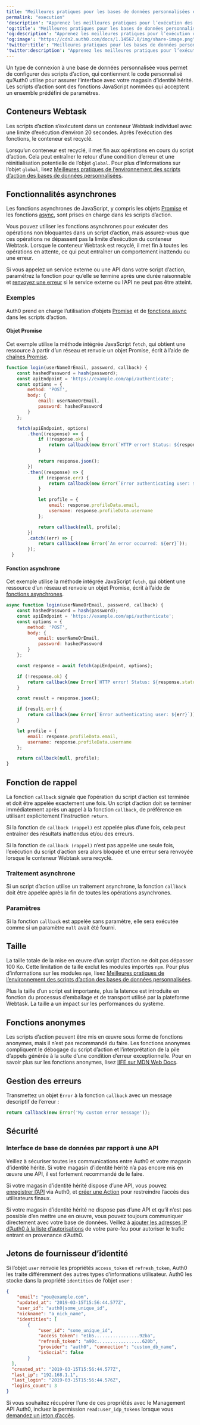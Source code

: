 ```yaml
---
title: "Meilleures pratiques pour les bases de données personnalisées et l’exécution des scripts d’action"
permalink: "execution"
'description': "Apprenez les meilleures pratiques pour l’exécution des scripts d’action des bases de données personnalisées."
'og:title': "Meilleures pratiques pour les bases de données personnalisées et l’exécution des scripts d’action"
'og:description': "Apprenez les meilleures pratiques pour l’exécution des scripts d’action des bases de données personnalisées."
'og:image': "https://cdn2.auth0.com/docs/1.14567.0/img/share-image.png"
'twitter:title': "Meilleures pratiques pour les bases de données personnalisées et l’exécution des scripts d’action"
'twitter:description': "Apprenez les meilleures pratiques pour l’exécution des scripts d’action des bases de données personnalisées."
---
```


Un type de connexion à une base de données personnalisée vous permet de configurer des scripts d’action, qui contiennent le code personnalisé qu’Auth0 utilise pour assurer l’interface avec votre magasin d’identité hérité. Les scripts d’action sont des fonctions JavaScript nommées qui acceptent un ensemble prédéfini de paramètres.

## Conteneurs Webtask

Les scripts d’action s’exécutent dans un conteneur Webtask individuel avec une limite d’exécution d’environ 20 secondes. Après l’exécution des fonctions, le conteneur est recyclé.

Lorsqu’un conteneur est recyclé, il met fin aux opérations en cours du script d’action. Cela peut entraîner le retour d’une condition d’erreur et une réinitialisation potentielle de l’objet `global`. Pour plus d’informations sur l’objet `global`, lisez [Meilleures pratiques de l’environnement des scripts d’action des bases de données personnalisées](/docs/docs/fr-ca/authenticate/database-connections/custom-db/custom-database-connections-scripts/environment).

## Fonctionnalités asynchrones

Les fonctions asynchrones de JavaScript, y compris les objets [Promise](https://developer.mozilla.org/en-US/docs/Web/JavaScript/Reference/Global_Objects/Promise) et les fonctions [async](https://developer.mozilla.org/en-US/docs/Web/JavaScript/Reference/Statements/async_function), sont prises en charge dans les scripts d’action.

Vous pouvez utiliser les fonctions asynchrones pour exécuter des opérations non bloquantes dans un script d’action, mais assurez-vous que ces opérations ne dépassent pas la limite d’exécution du conteneur Webtask. Lorsque le conteneur Webtask est recyclé, il met fin à toutes les opérations en attente, ce qui peut entraîner un comportement inattendu ou une erreur.

Si vous appelez un service externe ou une API dans votre script d’action, paramétrez la fonction pour qu’elle se termine après une durée raisonnable et [renvoyez une erreur](#error-handling) si le service externe ou l’API ne peut pas être atteint.

### Exemples

Auth0 prend en charge l’utilisation d’objets [Promise](https://developer.mozilla.org/en-US/docs/Web/JavaScript/Reference/Global_Objects/Promise) et de [fonctions async](https://developer.mozilla.org/en-US/docs/Web/JavaScript/Reference/Statements/async_function) dans les scripts d’action.

#### Objet Promise

Cet exemple utilise la méthode intégrée JavaScript `fetch`, qui obtient une ressource à partir d’un réseau et renvoie un objet Promise, écrit à l’aide de [chaînes Promise](https://developer.mozilla.org/en-US/docs/Web/JavaScript/Guide/Using_promises#chaining).

```javascript lines
function login(userNameOrEmail, password, callback) {
	const hashedPassword = hash(password);
	const apiEndpoint = 'https://example.com/api/authenticate';
	const options = {
		method: 'POST',
		body: {
			email: userNameOrEmail,
			password: hashedPassword
		}
	};

	fetch(apiEndpoint, options) 
		.then((response) => {
			if (!response.ok) {
				return callback(new Error(`HTTP error! Status: ${response.status}`));
			}

			return response.json();
		})
		.then((response) => {
			if (response.err) {
				return callback(new Error(`Error authenticating user: ${err}`));
			}

			let profile = {
				email: response.profileData.email,
				username: response.profileData.username
			};

			return callback(null, profile);
		})
		.catch((err) => {
			return callback(new Error(`An error occurred: ${err}`));
		});
  }
```

#### Fonction asynchrone

Cet exemple utilise la méthode intégrée JavaScript `fetch`, qui obtient une ressource d’un réseau et renvoie un objet Promise, écrit à l’aide de [fonctions asynchrones](https://developer.mozilla.org/en-US/docs/Web/JavaScript/Reference/Statements/async_function).

```javascript lines
async function login(userNameOrEmail, password, callback) {
	const hashedPassword = hash(password);
	const apiEndpoint = 'https://example.com/api/authenticate';
	const options = {
		method: 'POST',
		body: {
			email: userNameOrEmail,
			password: hashedPassword
		}
	};

	const response = await fetch(apiEndpoint, options);

	if (!response.ok) {
		return callback(new Error(`HTTP error! Status: ${response.status}`));
	}

	const result = response.json();

	if (result.err) {
		return callback(new Error(`Error authenticating user: ${err}`));
	}

	let profile = {
		email: response.profileData.email,
		username: response.profileData.username
	};

	return callback(null, profile);
}
```

## Fonction de rappel

La fonction `callback` signale que l’opération du script d’action est terminée et doit être appelée exactement une fois. Un script d’action doit se terminer immédiatement après un appel à la fonction `callback`, de préférence en utilisant explicitement l’instruction `return`.

<Warning>

Si la fonction de `callback (rappel)` est appelée plus d’une fois, cela peut entraîner des résultats inattendus et/ou des erreurs.

Si la fonction de `callback (rappel)` n’est pas appelée une seule fois, l’exécution du script d’action sera alors bloquée et une erreur sera renvoyée lorsque le conteneur Webtask sera recyclé.

</Warning>

### Traitement asynchrone

Si un script d’action utilise un traitement asynchrone, la fonction `callback` doit être appelée après la fin de toutes les opérations asynchrones.

### Paramètres

Si la fonction `callback` est appelée sans paramètre, elle sera exécutée comme si un paramètre `null` avait été fourni.

## Taille

La taille totale de la mise en œuvre d’un script d’action ne doit pas dépasser 100 Ko. Cette limitation de taille exclut les modules importés `npm`. Pour plus d’informations sur les modules `npm`, lisez [Meilleures pratiques de l’environnement des scripts d’action des bases de données personnalisées](/docs/docs/fr-ca/authenticate/database-connections/custom-db/custom-database-connections-scripts/environment).

Plus la taille d’un script est importante, plus la latence est introduite en fonction du processus d’emballage et de transport utilisé par la plateforme Webtask. La taille a un impact sur les performances du système.

## Fonctions anonymes

Les scripts d’action peuvent être mis en œuvre sous forme de fonctions anonymes, mais il n’est pas recommandé du faire. Les fonctions anonymes compliquent le débogage du script d’action et l’interprétation de la pile d’appels générée à la suite d’une condition d’erreur exceptionnelle. Pour en savoir plus sur les fonctions anonymes, lisez [IIFE sur MDN Web Docs](https://developer.mozilla.org/en-US/docs/Glossary/IIFE).

## Gestion des erreurs

Transmettez un objet `Error` à la fonction `callback` avec un message descriptif de l’erreur :

```javascript lines
return callback(new Error('My custom error message'));
```

## Sécurité

### Interface de base de données par rapport à une API

Veillez à sécuriser toutes les communications entre Auth0 et votre magasin d’identité hérité. Si votre magasin d’identité hérité n’a pas encore mis en œuvre une API, il est fortement recommandé de le faire.

Si votre magasin d’identité hérité dispose d’une API, vous pouvez  [enregistrer l’API](https://auth0.com/docs/get-started/auth0-overview/set-up-apis) via Auth0, et  [créer une Action](https://auth0.com/docs/manage-users/access-control/sample-use-cases-actions-with-authorization#deny-access-to-anyone-calling-an-api) pour restreindre l’accès des utilisateurs finaux.

Si votre magasin d’identité hérité ne dispose pas d’une API et qu’il n’est pas possible d’en mettre une en œuvre, vous pouvez toujours communiquer directement avec votre base de données. Veillez à [ajouter les adresses IP d’Auth0 à la liste d’autorisations](https://auth0.com/docs/secure/security-guidance/data-security/allowlist) de votre pare-feu pour autoriser le trafic entrant en provenance d’Auth0.

## Jetons de fournisseur d’identité

Si l’objet `user` renvoie les propriétés `access_token` et `refresh_token`, Auth0 les traite différemment des autres types d’informations utilisateur. Auth0 les stocke dans la propriété `identities` de l’objet `user` :

```json lines
{
    "email": "you@example.com",
    "updated_at": "2019-03-15T15:56:44.577Z",
    "user_id": "auth0|some_unique_id",
    "nickname": "a_nick_name",
    "identities": [ 
        {
            "user_id": "some_unique_id",
            "access_token": "e1b5.................92ba",
            "refresh_token": "a90c.................620b",
            "provider": "auth0", "connection": "custom_db_name",
            "isSocial": false 
        }
  ], 
  "created_at": "2019-03-15T15:56:44.577Z",
  "last_ip": "192.168.1.1",
  "last_login": "2019-03-15T15:56:44.576Z",
  "logins_count": 3
}
```

Si vous souhaitez récupérer l’une de ces propriétés avec le <Tooltip href="/docs/docs/fr-ca/glossary?term=management-api" tip="Management API
Un produit permettant aux clients d’effectuer des tâches administratives." cta="Voir le glossaire">Management API</Tooltip> Auth0, incluez la permission `read:user_idp_tokens` lorsque vous [demandez un jeton d’accès](https://auth0.com/docs/secure/tokens/access-tokens/get-management-api-access-tokens-for-production).